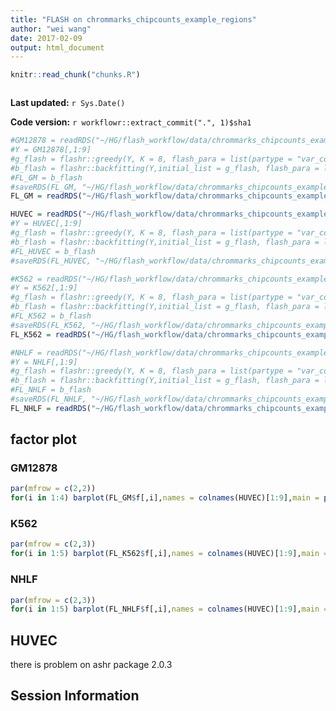 ```yaml
---
title: "FLASH on chrommarks_chipcounts_example_regions"
author: "wei wang"
date: 2017-02-09
output: html_document
---
```


```r
knitr::read_chunk("chunks.R")
```

```r
```

**Last updated:** `r Sys.Date()`

**Code version:** `r workflowr::extract_commit(".", 1)$sha1`

```r

#GM12878 = readRDS("~/HG/flash_workflow/data/chrommarks_chipcounts_example_regions/GM12878_10marks_meanChIP_chr1_region_asinh.rds")
#Y = GM12878[,1:9]
#g_flash = flashr::greedy(Y, K = 8, flash_para = list(partype = "var_col"))
#b_flash = flashr::backfitting(Y,initial_list = g_flash, flash_para = list(partype = "var_col"), maxiter_bf = 10)
#FL_GM = b_flash
#saveRDS(FL_GM, "~/HG/flash_workflow/data/chrommarks_chipcounts_example_regions/FL_GM_var_col.rds")
FL_GM = readRDS("~/HG/flash_workflow/data/chrommarks_chipcounts_example_regions/FL_GM_var_col.rds")
```


```r

HUVEC = readRDS("~/HG/flash_workflow/data/chrommarks_chipcounts_example_regions/HUVEC_10marks_meanChIP_chr1_region_asinh.rds")
#Y = HUVEC[,1:9]
#g_flash = flashr::greedy(Y, K = 8, flash_para = list(partype = "var_col"))
#b_flash = flashr::backfitting(Y,initial_list = g_flash, flash_para = list(partype = "var_col"), maxiter_bf = 10)
#FL_HUVEC = b_flash
#saveRDS(FL_HUVEC, "~/HG/flash_workflow/data/chrommarks_chipcounts_example_regions/FL_HUVEC_var_col.rds")
```


```r
#K562 = readRDS("~/HG/flash_workflow/data/chrommarks_chipcounts_example_regions/K562_10marks_meanChIP_chr1_region_asinh.rds")
#Y = K562[,1:9]
#g_flash = flashr::greedy(Y, K = 8, flash_para = list(partype = "var_col"))
#b_flash = flashr::backfitting(Y,initial_list = g_flash, flash_para = list(partype = "var_col"), maxiter_bf = 10)
#FL_K562 = b_flash
#saveRDS(FL_K562, "~/HG/flash_workflow/data/chrommarks_chipcounts_example_regions/FL_K562_var_col.rds")
FL_K562 = readRDS("~/HG/flash_workflow/data/chrommarks_chipcounts_example_regions/FL_K562_var_col.rds")
```


```r
#NHLF = readRDS("~/HG/flash_workflow/data/chrommarks_chipcounts_example_regions/NHLF_10marks_meanChIP_chr1_region_asinh.rds")
#Y = NHLF[,1:9]
#g_flash = flashr::greedy(Y, K = 8, flash_para = list(partype = "var_col"))
#b_flash = flashr::backfitting(Y,initial_list = g_flash, flash_para = list(partype = "var_col"), maxiter_bf = 10)
#FL_NHLF = b_flash
#saveRDS(FL_NHLF, "~/HG/flash_workflow/data/chrommarks_chipcounts_example_regions/FL_NHLF_var_col.rds")
FL_NHLF = readRDS("~/HG/flash_workflow/data/chrommarks_chipcounts_example_regions/FL_NHLF_var_col.rds")
```

## factor plot

### GM12878

```r
par(mfrow = c(2,2))
for(i in 1:4) barplot(FL_GM$f[,i],names = colnames(HUVEC)[1:9],main = paste("factor",i,":GM12878"),las = 2,cex.names = 0.6)
```


### K562

```r
par(mfrow = c(2,3))
for(i in 1:5) barplot(FL_K562$f[,i],names = colnames(HUVEC)[1:9],main = paste("factor",i,"K562"),las = 2,cex.names = 0.6)
```

### NHLF

```r
par(mfrow = c(2,3))
for(i in 1:5) barplot(FL_NHLF$f[,i],names = colnames(HUVEC)[1:9],main = paste("factor",i,"NHLF"),las = 2,cex.names = 0.6)
```

## HUVEC

there is problem on ashr package 2.0.3

## Session Information

```r
```
